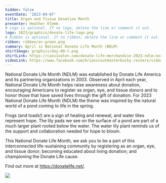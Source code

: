 ```yaml
---
hidden: false
eventDate: '2023-04-07'
title: Organ and Tissue Donation Month
presenter: Heather Klemm
# Logo is optional. If no logo, delete the line or comment it out.
logo: 2023/graphics/donate-life-logo.png
# Ribbon is optional. If no ribbon, delete the line or comment it out.
ribbon: ribbon/ar-green.png
summary: April is National Donate Life Month (NDLM)
shirtImage: graphics/day-09-t.png
shirtLink: https://cassivalen.com/donate-life-merchandise-2023-ndlm-next-level-shirt?product=unisex-standard-t-shirt&variant_key=royal-s&color=royal&size=s&gclid=Cj0KCQjwuLShBhC_ARIsAFod4fKv6yv6YDoWAenkOM5BDrk4WevIpxHkvRwaKk5moZuOvlnSplqgJ_oaAg9QEALw_wcB
videoLink: https://www.facebook.com/brianscoutmasterbucky.reiners/videos/168588576098601
---
```


National Donate Life Month (NDLM) was established by Donate Life America and its partnering organizations in 2003. Observed in April each year, National Donate Life Month helps raise awareness about donation, encouraging Americans to register as organ, eye, and tissue donors and to honor those that have saved lives through the gift of donation. For 2023 National Donate Life Month (NDLM) the theme was inspired by the natural world of a pond coming to life in the spring.

Frogs (and toads!) are a sign of healing and renewal, and water lilies represent hope. The lily pads we see on the surface of a pond are part of a much larger plant rooted below the water. The water lily plant reminds us of the support and collaboration needed for hope to bloom.

This National Donate Life Month, we ask you to be a part of this interconnected life-sustaining community by registering as an organ, eye, and tissue donor; becoming educated about living donation; and championing the Donate Life cause.

Find out more at https://donatelife.net/.


<img src="/360/2023/graphics/donate-life-pic-01.png" class="wide" />

